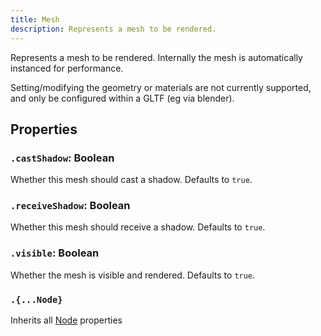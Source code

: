 ```yaml
---
title: Mesh
description: Represents a mesh to be rendered.
---
```


Represents a mesh to be rendered.
Internally the mesh is automatically instanced for performance.

<Aside>Setting/modifying the geometry or materials are not currently supported, and only be configured within a GLTF (eg via blender).</Aside>

## Properties

### `.castShadow`: Boolean

Whether this mesh should cast a shadow. Defaults to `true`.

### `.receiveShadow`: Boolean

Whether this mesh should receive a shadow. Defaults to `true`.

### `.visible`: Boolean

Whether the mesh is visible and rendered. Defaults to `true`.

### `.{...Node}`

Inherits all [Node](/ref/Node.md) properties
